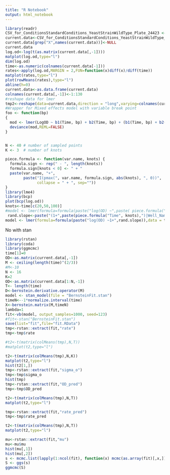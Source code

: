 ```yaml
---
title: "R Notebook"
output: html_notebook
---
```


```r
library(readr)
CSV_for_ConditionsStandardConditions_YeastStrainWildType_Plate_24423 <- read_csv("~/repo/CurveAnalysis/CSVFiles/CSV_for_ConditionsStandardConditions,YeastStrainWildType_Plate_24423.csv")
current.data<-CSV_for_ConditionsStandardConditions_YeastStrainWildType_Plate_24423
current.data[grep("X",names(current.data))]<-NULL
current.data
log.od<-log(t(as.matrix(current.data[,-1])))
matplot(log.od,type="l")
dim(log.od)
time<-as.numeric(colnames(current.data[-1]))
rates<-apply(log.od,MARGIN = 2,FUN=function(x)diff(x)/diff(time))
matplot(rates,type="l")
plot(rowMeans(rates),type="l")
abline(h=0)
current.data<-as.data.frame(current.data)
colnames(current.data[,-1])<-1:130
#reshape data for lmer
tmp2<-reshape(data=current.data,direction = "long",varying=colnames(current.data[,-1]),v.names ="OD" ,timevar = "Time",times =time)
#Wrapper for Mixed effects model with variable break point
foo <- function(bp)
{
  mod <- lmer(LogOD ~ b1(Time, bp) + b2(Time, bp) + (b1(Time, bp) + b2(Time, bp) | Well), data = tmp2)
  deviance(mod,REML=FALSE)
}


N <- 40 # number of sampled points
K <- 3  # number of knots

piece.formula <- function(var.name, knots) {
  formula.sign <- rep(" - ", length(knots))
  formula.sign[knots < 0] <- " + "
  paste(var.name, "+",
        paste("I(pmax(", var.name, formula.sign, abs(knots), ", 0))",
              collapse = " + ", sep=""))
}
library(lme4)
library(bcp)
plot(bcp(log.od))
knots<-time[c(20,50,100)]
#model <- lmer(formula=formula(paste("log(OD) ~",paste( piece.formula("Time", knots),"+1|Well_Name"))),data = tmp2 )
 rand.slope<-paste("(1+",paste(piece.formula("Time", knots),")|Well_Name"))
model <- lmer(formula=formula(paste("log(OD) ~1+",rand.slope)),data = tmp2 )
```

No with stan

```r
library(rstan)
library(coda)
library(ggmcmc)
time[1]=0
OD<-as.matrix(current.data[,-1])
M <- ceiling(length(time)^(2/3))
#M<-10
N <- 16
K=2
OD<-as.matrix(current.data[1:N,-1])
T<- length(time)
D<-bernstein.derivative.operator(M)
model <- stan_model(file = "BernsteinFit.stan")
timeN<--1*normalize.interval(time)
X<-bernstein.matrix(M,timeN)
lambda=1
fit<-vb(model, output_samples=1000, seed=123)
#fit<-stan("BernsteinFit.stan")
save(list="fit",file="fit.RData")
tmp<-rstan::extract(fit,"rate")
tmp<-tmp$rate

#t2<-t(matrix(colMeans(tmp),N,T))
#matplot(t2,type="l")

t2<-t(matrix(colMeans(tmp),N,K))
matplot(t2,type="l")
hist(t2[1,])
tmp<-rstan::extract(fit,"sigma_o")
tmp<-tmp$sigma_o
hist(tmp)
tmp<-rstan::extract(fit,"OD_pred")
tmp<-tmp$OD_pred

t2<-t(matrix(colMeans(tmp),N,T))
matplot(t2,type="l")

tmp<-rstan::extract(fit,"rate_pred")
tmp<-tmp$rate_pred

t2<-t(matrix(colMeans(tmp),N,T))
matplot(t2,type="l")

mu<-rstan::extract(fit,"mu")
mu<-mu$mu
hist(mu[,1])
hist(mu[,2])
s <- mcmc.list(lapply(1:ncol(fit), function(x) mcmc(as.array(fit)[,x,])))
S <- ggs(s)
ggmcmc(S)
```

